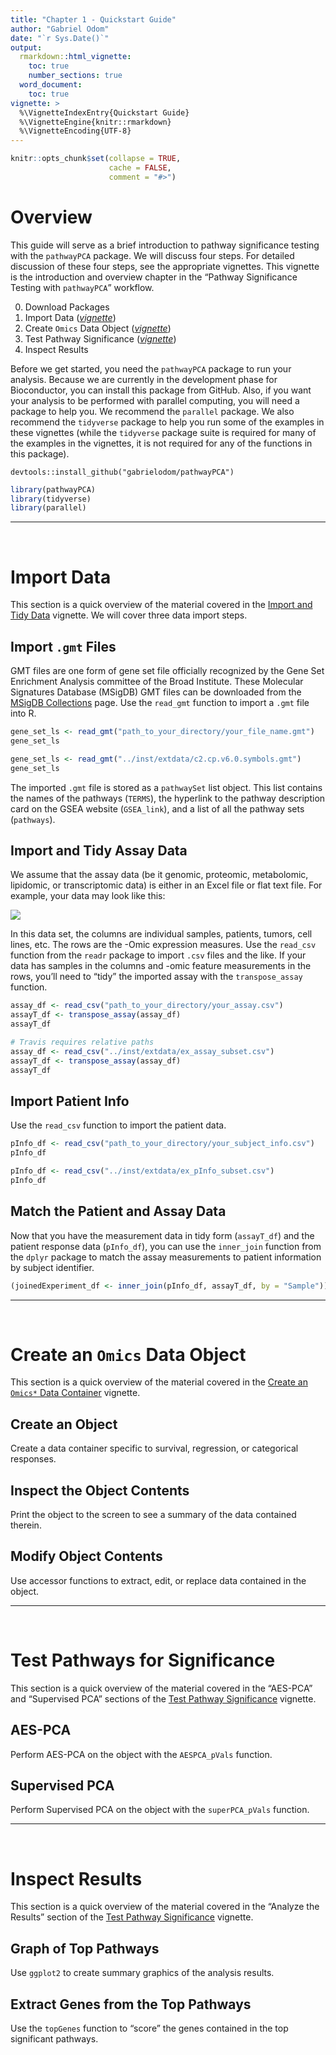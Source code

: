 ```yaml
---
title: "Chapter 1 - Quickstart Guide"
author: "Gabriel Odom"
date: "`r Sys.Date()`"
output:
  rmarkdown::html_vignette:
    toc: true
    number_sections: true
  word_document:
    toc: true
vignette: >
  %\VignetteIndexEntry{Quickstart Guide}
  %\VignetteEngine{knitr::rmarkdown}
  %\VignetteEncoding{UTF-8}
---
```


```r
knitr::opts_chunk$set(collapse = TRUE,
                      cache = FALSE,
                      comment = "#>")
```


# Overview
This guide will serve as a brief introduction to pathway significance testing with the `pathwayPCA` package. We will discuss four steps. For detailed discussion of these four steps, see the appropriate vignettes. This vignette is the introduction and overview chapter in the "Pathway Significance Testing with `pathwayPCA`" workflow. 

0. Download Packages
1. Import Data ([*vignette*](https://gabrielodom.github.io/pathwayPCA/articles/C2-Importing_Data.html))
2. Create `Omics` Data Object ([*vignette*](https://gabrielodom.github.io/pathwayPCA/articles/C3-Create_Omics_Objects.html))
3. Test Pathway Significance ([*vignette*](https://gabrielodom.github.io/pathwayPCA/articles/C4-Methods_Walkthrough.html))
4. Inspect Results

Before we get started, you need the `pathwayPCA` package to run your analysis. Because we are currently in the development phase for Bioconductor, you can install this package from GitHub. Also, if you want your analysis to be performed with parallel computing, you will need a package to help you. We recommend the `parallel` package. We also recommend the `tidyverse` package to help you run some of the examples in these vignettes (while the `tidyverse` package suite is required for many of the examples in the vignettes, it is not required for any of the functions in this package). 
```
devtools::install_github("gabrielodom/pathwayPCA")
```
```r
library(pathwayPCA)
library(tidyverse)
library(parallel)
```


*******************************************************************************

</br>


# Import Data
This section is a quick overview of the material covered in the [Import and Tidy Data](https://gabrielodom.github.io/pathwayPCA/articles/C2-Importing_Data.html) vignette. We will cover three data import steps.


## Import `.gmt` Files
GMT files are one form of gene set file officially recognized by the Gene Set Enrichment Analysis committee of the Broad Institute. These Molecular Signatures Database (MSigDB) GMT files can be downloaded from the [MSigDB Collections](http://software.broadinstitute.org/gsea/msigdb/collections.jsp) page. Use the `read_gmt` function to import a `.gmt` file into R.
```r
gene_set_ls <- read_gmt("path_to_your_directory/your_file_name.gmt")
gene_set_ls
```
```r
gene_set_ls <- read_gmt("../inst/extdata/c2.cp.v6.0.symbols.gmt")
gene_set_ls
```

The imported `.gmt` file is stored as a `pathwaySet` list object. This list contains the names of the pathways (`TERMS`), the hyperlink to the pathway description card on the GSEA website (`GSEA_link`), and a list of all the pathway sets (`pathways`).


## Import and Tidy Assay Data
We assume that the assay data (be it genomic, proteomic, metabolomic, lipidomic, or transcriptomic data) is either in an Excel file or flat text file. For example, your data may look like this:

![](example_assay_data.PNG)

In this data set, the columns are individual samples, patients, tumors, cell lines, etc. The rows are the -Omic expression measures. Use the `read_csv` function from the `readr` package to import `.csv` files and the like. If your data has samples in the columns and -omic feature measurements in the rows, you'll need to "tidy" the imported assay with the `transpose_assay` function.
```r
assay_df <- read_csv("path_to_your_directory/your_assay.csv")
assayT_df <- transpose_assay(assay_df)
assayT_df
```
```r
# Travis requires relative paths
assay_df <- read_csv("../inst/extdata/ex_assay_subset.csv")
assayT_df <- transpose_assay(assay_df)
assayT_df
```


## Import Patient Info
Use the `read_csv` function to import the patient data.
```r
pInfo_df <- read_csv("path_to_your_directory/your_subject_info.csv")
pInfo_df
```
```r
pInfo_df <- read_csv("../inst/extdata/ex_pInfo_subset.csv")
pInfo_df
```


## Match the Patient and Assay Data
Now that you have the measurement data in tidy form (`assayT_df`) and the patient response data (`pInfo_df`), you can use the `inner_join` function from the `dplyr` package to match the assay measurements to patient information by subject identifier.
```r
(joinedExperiment_df <- inner_join(pInfo_df, assayT_df, by = "Sample"))
```


*******************************************************************************

</br>


# Create an `Omics` Data Object
This section is a quick overview of the material covered in the [Create an `Omics*` Data Container](https://gabrielodom.github.io/pathwayPCA/articles/C3-Create_Omics_Objects.html) vignette.

## Create an Object
Create a data container specific to survival, regression, or categorical responses.

## Inspect the Object Contents
Print the object to the screen to see a summary of the data contained therein.

## Modify Object Contents
Use accessor functions to extract, edit, or replace data contained in the object.

*******************************************************************************

</br>


# Test Pathways for Significance
This section is a quick overview of the material covered in the "AES-PCA" and "Supervised PCA" sections of the [Test Pathway Significance](https://gabrielodom.github.io/pathwayPCA/articles/C4-Methods_Walkthrough.html) vignette.


## AES-PCA
Perform AES-PCA on the object with the `AESPCA_pVals` function.

## Supervised PCA
Perform Supervised PCA on the object with the `superPCA_pVals` function.

*******************************************************************************

</br>


# Inspect Results
This section is a quick overview of the material covered in the "Analyze the Results" section of the [Test Pathway Significance](https://gabrielodom.github.io/pathwayPCA/articles/C4-Methods_Walkthrough.html) vignette.

## Graph of Top Pathways
Use `ggplot2` to create summary graphics of the analysis results.

## Extract Genes from the Top Pathways
Use the `topGenes` function to "score" the genes contained in the top significant pathways.
